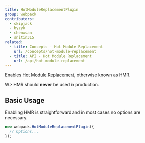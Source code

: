 ```yaml
---
title: HotModuleReplacementPlugin
group: webpack
contributors:
  - skipjack
  - byzyk
  - chenxsan
  - snitin315
related:
  - title: Concepts - Hot Module Replacement
    url: /concepts/hot-module-replacement
  - title: API - Hot Module Replacement
    url: /api/hot-module-replacement
---
```


Enables [Hot Module Replacement](/concepts/hot-module-replacement), otherwise known as HMR.

W> HMR should **never** be used in production.

## Basic Usage

Enabling HMR is straightforward and in most cases no options are necessary.

```javascript
new webpack.HotModuleReplacementPlugin({
  // Options...
});
```
